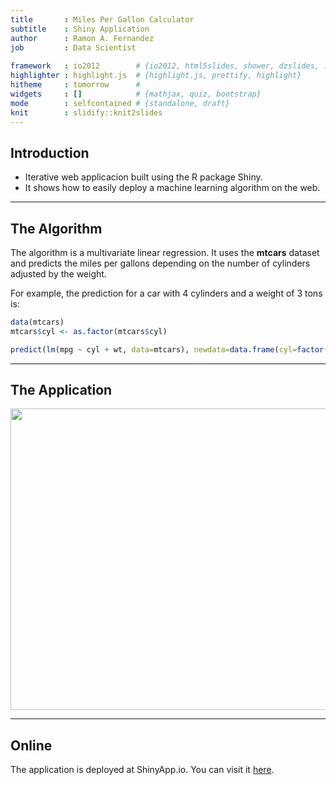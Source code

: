 ```yaml
---
title       : Miles Per Gallon Calculator
subtitle    : Shiny Application
author      : Ramon A. Fernandez
job         : Data Scientist
 
framework   : io2012        # {io2012, html5slides, shower, dzslides, ...}
highlighter : highlight.js  # {highlight.js, prettify, highlight}
hitheme     : tomorrow      # 
widgets     : []            # {mathjax, quiz, bootstrap}
mode        : selfcontained # {standalone, draft}
knit        : slidify::knit2slides
---
```


## Introduction

+ Iterative web applicacion built using the R package Shiny.
+ It shows how to easily deploy a machine learning algorithm on the web.

--- 

## The Algorithm

The algorithm is a multivariate linear regression. It uses the <b>mtcars</b> dataset and predicts the miles per gallons depending on the number of cylinders adjusted by the weight.

For example, the prediction for a car with 4 cylinders and a weight of 3 tons is:

```r
data(mtcars)
mtcars$cyl <- as.factor(mtcars$cyl)

predict(lm(mpg ~ cyl + wt, data=mtcars), newdata=data.frame(cyl=factor("4"), wt=c(3)))
```

--- 

## The Application

<img src="assets/img/mpg.png" height="482" width="950">

--- 

## Online

The application is deployed at ShinyApp.io. You can visit it <a href="https://rafdez.shinyapps.io/peer/">here</a>.


